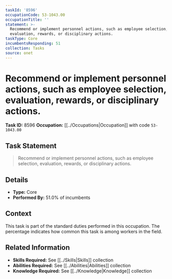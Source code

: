 ```yaml
---
taskId: '8596'
occupationCode: 53-1043.00
occupationTitle: ''
statement: >-
  Recommend or implement personnel actions, such as employee selection,
  evaluation, rewards, or disciplinary actions.
taskType: Core
incumbentsResponding: 51
collection: Tasks
source: onet
---
```

# Recommend or implement personnel actions, such as employee selection, evaluation, rewards, or disciplinary actions.

**Task ID:** 8596
**Occupation:** [[../Occupations|Occupation]] with code `53-1043.00`

## Task Statement

> Recommend or implement personnel actions, such as employee selection, evaluation, rewards, or disciplinary actions.

## Details

- **Type:** Core
- **Performed By:** 51.0% of incumbents

## Context

This task is part of the standard duties performed in this occupation. The percentage indicates how common this task is among workers in the field.

## Related Information

- **Skills Required:** See [[../Skills|Skills]] collection
- **Abilities Required:** See [[../Abilities|Abilities]] collection
- **Knowledge Required:** See [[../Knowledge|Knowledge]] collection
